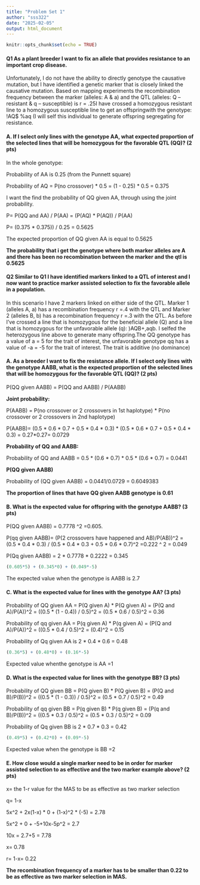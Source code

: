 ```yaml
---
title: "Problem Set 1"
author: "sss322"
date: "2025-02-05"
output: html_document
---
```


```r
knitr::opts_chunk$set(echo = TRUE)
```



#### **Q1 As a plant breeder I want to fix an allele that provides resistance to an important crop disease.** 
Unfortunately, I do not have the ability to directly genotype the causative mutation, but I have identified a genetic marker that is closely linked the causative mutation. Based on mapping experiments the recombination frequency between the marker (alleles: A & a) and the QTL (alleles: Q – resistant & q – susceptible) is r = .25I have crossed a homozygous resistant line to a homozygous susceptible line to get an offspringwith the genotype: !AQ$ %aq
(I will self this individual to generate offspring segregating for resistance.

#### **A. If I select only lines with the genotype AA, what expected proportion of the selected lines that will be homozygous for the favorable QTL (QQ)? (2 pts)**



In the whole genotype: 

Probability of AA is 0.25
(from the Punnett square)

Probability of AQ = P(no crossover) * 0.5 = (1 - 0.25) * 0.5 = 0.375


I want the find the probability of QQ given AA, through using the joint probability. 

P= P(QQ and AA) / P(AA) = (P(AQ) * P(AQ)) / P(AA)

P=  (0.375 * 0.375)) / 0.25 = 0.5625


The expected proportion of QQ given AA is equal to 0.5625


**The probability that i get the genotype where both marker alleles are A and there has been no recombination between the marker and the qtl is 0.5625**



#### **Q2 Similar to Q1 I have identified markers linked to a QTL of interest and I now want to practice marker assisted selection to fix the favorable allele in a population. ** 

In this scenario I have 2 markers linked on either side of the QTL. Marker 1 (alleles A, a) has a recombination frequency r =.4 with the QTL and Marker 2 (alleles B, b) has a recombination frequency r =.3 with the QTL.
As before I’ve crossed a line that is homozygous for the beneficial allele (Q) and a line that is homozygous for the unfavorable allele (q): )AQB+,aqb.
I selfed the heterozygous line above to generate many offspring.The QQ genotype has a value of a = 5 for the trait of interest, the unfavorable genotype qq has
a value of -a = -5 for the trait of interest. The trait is additive (no dominance)

#### **A. As a breeder I want to fix the resistance allele. If I select only lines with the genotype AABB, what is the expected proportion of the selected lines that will be homozygous for the favorable QTL (QQ)? (2 pts)**

P(QQ given AABB) = P(QQ and AABB) / P(AABB)

**Joint probability:**

P(AABB) =  P(no crossover or 2 crossovers in 1st haplotype) * P(no crossover or 2 crossovers in 2nd haplotype)

P(AABB)= (0.5 * 0.6 * 0.7 + 0.5 * 0.4 * 0.3) * (0.5 * 0.6 * 0.7 + 0.5 * 0.4 * 0.3) = 0.27*0.27= 0.0729

**Probability of QQ and AABB:**

Probability of QQ and AABB = 0.5 * (0.6 * 0.7) * 0.5 * (0.6 * 0.7) = 0.0441

**P(QQ given AABB) **

Probability of (QQ given AABB) = 0.0441/0.0729 = 0.6049383

**The proportion of lines that have QQ given AABB genotype is 0.61**



#### **B. What is the expected value for offspring with the genotype AABB? (3 pts)**
P(QQ given AABB) =  0.7778 ^2 =0.605.


P(qq given AABB)=  (P(2 crossovers have happened and AB)/P(AB))^2  =  (0.5 * 0.4 * 0.3) / (0.5 * 0.4 * 0.3 + 0.5 * 0.6 * 0.7)^2   =0.222 ^ 2 = 0.049

P(Qq given AABB) =  2 * 0.7778 * 0.2222 = 0.345 



```r
(0.605*5) + (0.345*0) + (0.049*-5) 
```
The expected value when the genotype is AABB is 2.7


#### **C. What is the expected value for lines with the genotype AA? (3 pts)**

Probability of QQ given AA = P(Q given A) * P(Q given A) = (P(Q and A)/P(A))^2 = ((0.5 * (1 - 0.4)) / 0.5)^2 = (0.5 * 0.6 / 0.5)^2  = 0.36

Probability of qq given AA = P(q given A) * P(q given A) = (P(Q and A)/P(A))^2 = ((0.5 * 0.4 / 0.5)^2 =  (0.4)^2 = 0.15

Probability of Qq given AA is 2 * 0.4 * 0.6 = 0.48


```r
(0.36*5) + (0.48*0) + (0.16*-5) 
```
Expected value whenthe genotype is AA =1 


#### **D. What is the expected value for lines with the genotype BB? (3 pts)**


Probability of QQ given BB = P(Q given B) * P(Q given B) = (P(Q and B)/P(B))^2 = ((0.5 * (1 - 0.3)) / 0.5)^2 = (0.5 * 0.7 / 0.5)^2  = 0.49

Probability of qq given BB = P(q given B) * P(q given B) = (P(q and B)/P(B))^2 = ((0.5 * 0.3 / 0.5)^2 = (0.5 * 0.3 / 0.5)^2  = 0.09

Probability of Qq given BB is 2 * 0.7 * 0.3 = 0.42


```r
(0.49*5) + (0.42*0) + (0.09*-5) 
```
Expected value when the genotype is BB =2 



#### **E. How close would a single marker need to be in order for marker assisted selection to as effective and the two marker example above? (2 pts)**

x= the 1-r value for the MAS to be as effective as two marker selection

q= 1-x

5x^2 + 2x(1-x) * 0 + (1-x)^2 * (-5) = 2.78

5x^2 + 0 + -5+10x-5p^2 = 2.7

10x = 2.7+5 = 7.78

x= 0.78

r= 1-x= 0.22

**The recombination frequency of a marker has to be smaller than 0.22 to be as effective as two marker selection in MAS. **




